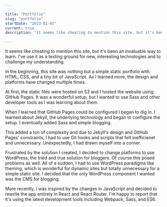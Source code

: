 ```yaml
---

title: "Portfolio"
slug: "portfolio"
startDate: "2023-01-01"
current: true
description: "It seems like cheating to mention this site, but it's been an invaluable way to learn. I've use it as a testing ground for new, interesting technologies and to challenge my understanding. Read on to learn about the evolution of this site."

---
```


It seems like cheating to mention this site, but it's been an invaluable way to learn. I've use it as a testing ground for new, interesting technologies and to challenge my understanding.

In the beginning, this site was nothing but a simple static portfolio with HTML, CSS, and a tiny bit of JavaScript. As I learned more, the design and platforms have changed multiple times.

At first, the static files were hosted on S3 and I hosted the website using GitHub Pages. It was a wonderful setup, but I wanted to use Sass and other developer tools as I was learning about them.

When I learned that GitHub Pages could be configured I began to dig in. I learned about Jekyll, the underlying technology and began to configure the setup. I eventually added Sass and simple blogging.

This added a ton of complexity and due to Jekyll's design and GitHub Pages' constraints, I had to use Git hooks and scripts that felt inefficienet and unnecessary. Unexpectedly, I had drawn myself into a corner.

Frustrated by the solution I created, I decided to change platforms to use WordPress, the tried and true solution for bloggers. Of course this posed problems as well. All of a sudden, I had to use WordPress paradigms like theming, which is wonderful for dynamic sites but totally unnecessary for a simple static site. I decided that the only WordPress component I wanted was the CMS for blogging.

More recently, I was inspired by the changes in JavaScript and decided to rewrite the app entirely in React and React Router. I'm happy to report that it's using the latest development tools including Webpack, Sass, and ES6.